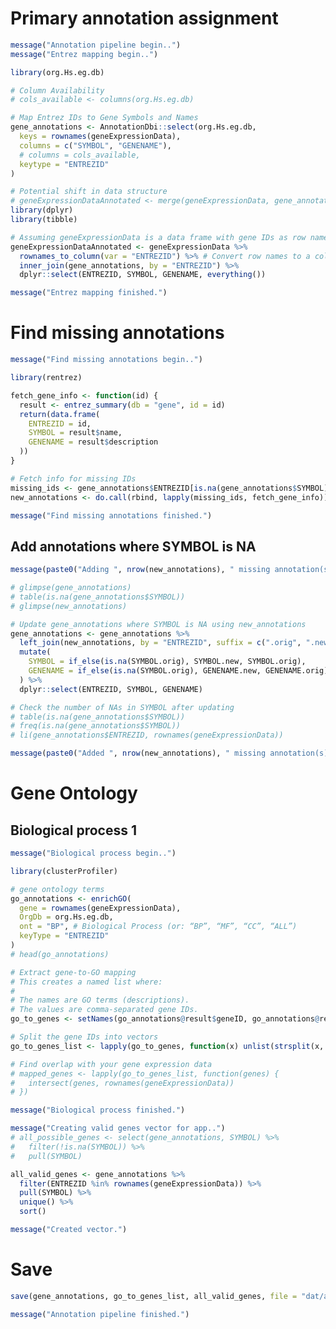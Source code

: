 
# Primary annotation assignment

```r
message("Annotation pipeline begin..")
message("Entrez mapping begin..")

library(org.Hs.eg.db)

# Column Availability
# cols_available <- columns(org.Hs.eg.db)

# Map Entrez IDs to Gene Symbols and Names
gene_annotations <- AnnotationDbi::select(org.Hs.eg.db,
  keys = rownames(geneExpressionData),
  columns = c("SYMBOL", "GENENAME"),
  # columns = cols_available,
  keytype = "ENTREZID"
)

# Potential shift in data structure
# geneExpressionDataAnnotated <- merge(geneExpressionData, gene_annotations, by.x = "row.names", by.y = "ENTREZID", all.x = TRUE)
library(dplyr)
library(tibble)

# Assuming geneExpressionData is a data frame with gene IDs as row names
geneExpressionDataAnnotated <- geneExpressionData %>%
  rownames_to_column(var = "ENTREZID") %>% # Convert row names to a column
  inner_join(gene_annotations, by = "ENTREZID") %>%
  dplyr::select(ENTREZID, SYMBOL, GENENAME, everything())

message("Entrez mapping finished.")
```


# Find missing annotations

```r
message("Find missing annotations begin..")

library(rentrez)

fetch_gene_info <- function(id) {
  result <- entrez_summary(db = "gene", id = id)
  return(data.frame(
    ENTREZID = id,
    SYMBOL = result$name,
    GENENAME = result$description
  ))
}

# Fetch info for missing IDs
missing_ids <- gene_annotations$ENTREZID[is.na(gene_annotations$SYMBOL)]
new_annotations <- do.call(rbind, lapply(missing_ids, fetch_gene_info))

message("Find missing annotations finished.")
```

## Add annotations where SYMBOL is NA


```r
message(paste0("Adding ", nrow(new_annotations), " missing annotation(s).."))

# glimpse(gene_annotations)
# table(is.na(gene_annotations$SYMBOL))
# glimpse(new_annotations)

# Update gene_annotations where SYMBOL is NA using new_annotations
gene_annotations <- gene_annotations %>%
  left_join(new_annotations, by = "ENTREZID", suffix = c(".orig", ".new")) %>%
  mutate(
    SYMBOL = if_else(is.na(SYMBOL.orig), SYMBOL.new, SYMBOL.orig),
    GENENAME = if_else(is.na(SYMBOL.orig), GENENAME.new, GENENAME.orig)
  ) %>%
  dplyr::select(ENTREZID, SYMBOL, GENENAME)

# Check the number of NAs in SYMBOL after updating
# table(is.na(gene_annotations$SYMBOL))
# freq(is.na(gene_annotations$SYMBOL))
# li(gene_annotations$ENTREZID, rownames(geneExpressionData))

message(paste0("Added ", nrow(new_annotations), " missing annotation(s)."))
```



# Gene Ontology
## Biological process 1

```r
message("Biological process begin..")

library(clusterProfiler)

# gene ontology terms
go_annotations <- enrichGO(
  gene = rownames(geneExpressionData),
  OrgDb = org.Hs.eg.db,
  ont = "BP", # Biological Process (or: “BP”, “MF”, “CC”, “ALL”)
  keyType = "ENTREZID"
)
# head(go_annotations)

# Extract gene-to-GO mapping
# This creates a named list where:
#
# The names are GO terms (descriptions).
# The values are comma-separated gene IDs.
go_to_genes <- setNames(go_annotations@result$geneID, go_annotations@result$Description)

# Split the gene IDs into vectors
go_to_genes_list <- lapply(go_to_genes, function(x) unlist(strsplit(x, "/")))

# Find overlap with your gene expression data
# mapped_genes <- lapply(go_to_genes_list, function(genes) {
#   intersect(genes, rownames(geneExpressionData))
# })

message("Biological process finished.")
```



```r
message("Creating valid genes vector for app..")
# all_possible_genes <- select(gene_annotations, SYMBOL) %>%
#   filter(!is.na(SYMBOL)) %>%
#   pull(SYMBOL)

all_valid_genes <- gene_annotations %>%
  filter(ENTREZID %in% rownames(geneExpressionData)) %>%
  pull(SYMBOL) %>%
  unique() %>%
  sort()

message("Created vector.")
```


# Save

```r
save(gene_annotations, go_to_genes_list, all_valid_genes, file = "dat/annotations.RData")

message("Annotation pipeline finished.")
```


